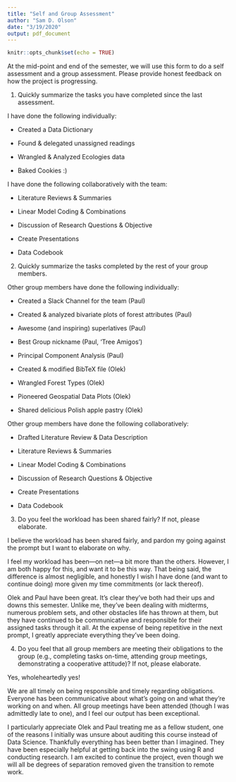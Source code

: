 ```yaml
---
title: "Self and Group Assessment"
author: "Sam D. Olson"
date: "3/19/2020"
output: pdf_document
---
```


```r
knitr::opts_chunk$set(echo = TRUE)
```

At the mid-point and end of the semester, we will use this form to do a self assessment and a group assessment.  Please provide honest feedback on how the project is progressing.  

1. Quickly summarize the tasks you have completed since the last assessment.

I have done the following individually:

  + Created a Data Dictionary
  
  + Found & delegated unassigned readings
  
  + Wrangled & Analyzed Ecologies data
  
  + Baked Cookies :) 

I have done the following collaboratively with the team: 

  + Literature Reviews & Summaries
  
  + Linear Model Coding & Combinations
  
  + Discussion of Research Questions & Objective
  
  + Create Presentations
  
  + Data Codebook

2. Quickly summarize the tasks completed by the rest of your group members.

Other group members have done the following individually: 

  + Created a Slack Channel for the team (Paul)
  
  + Created & analyzed bivariate plots of forest attributes (Paul)
  
  + Awesome (and inspiring) superlatives (Paul)
  
  + Best Group nickname (Paul, 'Tree Amigos')
  
  + Principal Component Analysis (Paul)
  
  + Created & modified BibTeX file (Olek)
  
  + Wrangled Forest Types (Olek)
  
  + Pioneered Geospatial Data Plots (Olek)
  
  + Shared delicious Polish apple pastry (Olek)
  
Other group members have done the following collaboratively:

  + Drafted Literature Review & Data Description
  
  + Literature Reviews & Summaries
  
  + Linear Model Coding & Combinations
  
  + Discussion of Research Questions & Objective
  
  + Create Presentations
  
  + Data Codebook

3. Do you feel the workload has been shared fairly?  If not, please elaborate.  

I believe the workload has been shared fairly, and pardon my going against the prompt but I want to elaborate on why. 

I feel my workload has been---on net---a bit more than the others. However, I am both happy for this, and want it to be this way. That being said, the difference is almost negligible, and honestly I wish I have done (and want to continue doing) more given my time commitments (or lack thereof). 

Olek and Paul have been great. It's clear they've both had their ups and downs this semester. Unlike me, they've been dealing with midterms, numerous problem sets, and other obstacles life has thrown at them, but they have continued to be communicative and responsible for their assigned tasks through it all. At the expense of being repetitive in the next prompt, I greatly appreciate everything they've been doing. 

4. Do you feel that all group members are meeting their obligations to the group (e.g., completing tasks on-time, attending group meetings, demonstrating a cooperative attitude)? If not, please elaborate.

Yes, wholeheartedly yes! 

We are all timely on being responsible and timely regarding obligations. Everyone has been communicative about what's going on and what they're working on and when. All group meetings have been attended (though I was admittedly late to one), and I feel our output has been exceptional. 

I particularly appreciate Olek and Paul treating me as a fellow student, one of the reasons I initially was unsure about auditing this course instead of Data Science. Thankfully everything has been better than I imagined. They have been especially helpful at getting back into the swing using R and conducting research. I am excited to continue the project, even though we will all be degrees of separation removed given the transition to remote work.  